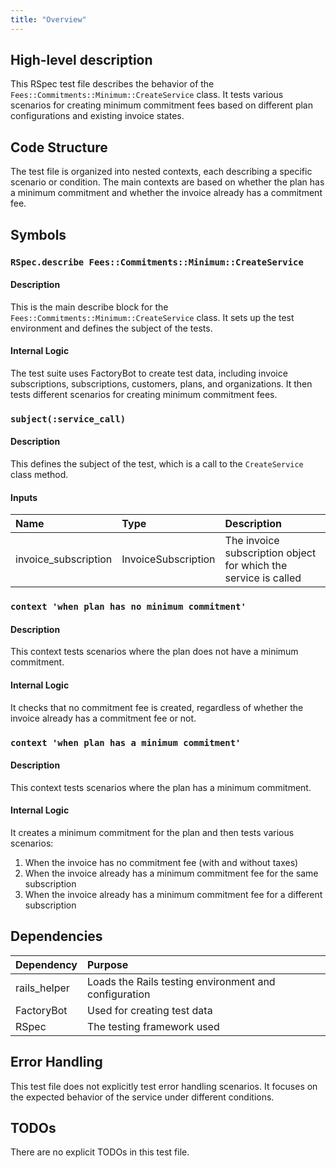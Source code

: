 ```yaml
---
title: "Overview"
---
```


## High-level description
This RSpec test file describes the behavior of the `Fees::Commitments::Minimum::CreateService` class. It tests various scenarios for creating minimum commitment fees based on different plan configurations and existing invoice states.

## Code Structure
The test file is organized into nested contexts, each describing a specific scenario or condition. The main contexts are based on whether the plan has a minimum commitment and whether the invoice already has a commitment fee.

## Symbols

### `RSpec.describe Fees::Commitments::Minimum::CreateService`
#### Description
This is the main describe block for the `Fees::Commitments::Minimum::CreateService` class. It sets up the test environment and defines the subject of the tests.

#### Internal Logic
The test suite uses FactoryBot to create test data, including invoice subscriptions, subscriptions, customers, plans, and organizations. It then tests different scenarios for creating minimum commitment fees.

### `subject(:service_call)`
#### Description
This defines the subject of the test, which is a call to the `CreateService` class method.

#### Inputs
| Name | Type | Description |
|:-----|:-----|:------------|
| invoice_subscription | InvoiceSubscription | The invoice subscription object for which the service is called |

### `context 'when plan has no minimum commitment'`
#### Description
This context tests scenarios where the plan does not have a minimum commitment.

#### Internal Logic
It checks that no commitment fee is created, regardless of whether the invoice already has a commitment fee or not.

### `context 'when plan has a minimum commitment'`
#### Description
This context tests scenarios where the plan has a minimum commitment.

#### Internal Logic
It creates a minimum commitment for the plan and then tests various scenarios:
1. When the invoice has no commitment fee (with and without taxes)
2. When the invoice already has a minimum commitment fee for the same subscription
3. When the invoice already has a minimum commitment fee for a different subscription

## Dependencies
| Dependency | Purpose |
|:-----------|:--------|
| rails_helper | Loads the Rails testing environment and configuration |
| FactoryBot | Used for creating test data |
| RSpec | The testing framework used |

## Error Handling
This test file does not explicitly test error handling scenarios. It focuses on the expected behavior of the service under different conditions.

## TODOs
There are no explicit TODOs in this test file.